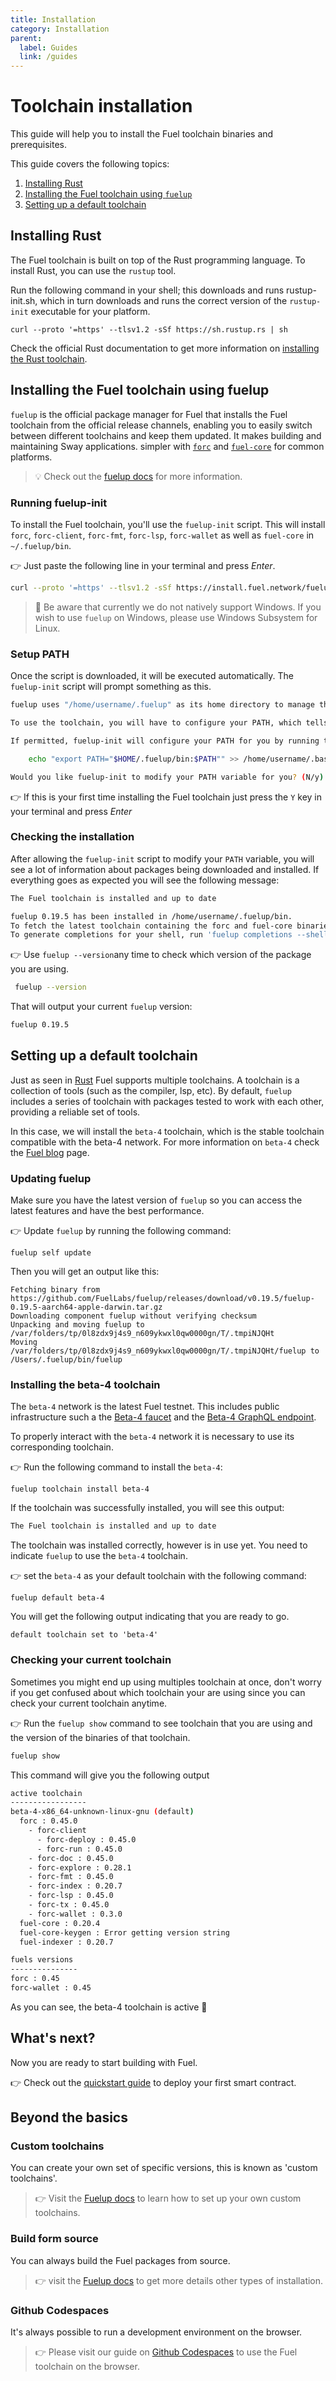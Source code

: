 ---
title: Installation
category: Installation
parent:
  label: Guides
  link: /guides
---

# Toolchain installation

This guide will help you to install the Fuel toolchain binaries and prerequisites. 

This guide covers the following topics:
1. [Installing Rust](#installing-rust)
2. [Installing the Fuel toolchain using `fuelup`](#installing-the-fuel-toolchain-using-fuelup)
3. [Setting up a default toolchain](#setting-up-a-default-toolchain)

## Installing Rust

The Fuel toolchain is built on top of the Rust programming language. To install Rust, you can use the `rustup` tool.

Run the following command in your shell; this downloads and runs rustup-init.sh, which in turn downloads and runs the correct version of the `rustup-init` executable for your platform.

```console
curl --proto '=https' --tlsv1.2 -sSf https://sh.rustup.rs | sh
```

Check the official Rust documentation to get more information on [installing the Rust toolchain](https://www.rust-lang.org/tools/install).

## Installing the Fuel toolchain using fuelup

`fuelup` is the official package manager for Fuel that installs the Fuel toolchain
from the official release channels, enabling you to easily switch between different
toolchains and keep them updated. It makes building and maintaining Sway applications.
simpler with [`forc`](docs/forc) and [`fuel-core`](https://github.com/FuelLabs/fuel-core) for common platforms.

> 💡 Check out the [fuelup docs](docs/fuelup) for more information.


### Running fuelup-init

To install the Fuel toolchain, you'll use the `fuelup-init` script. This will install `forc`, `forc-client`, `forc-fmt`, `forc-lsp`, `forc-wallet` as well as `fuel-core` in `~/.fuelup/bin`.

👉 Just paste the following line in your terminal and press _Enter_.

```sh
curl --proto '=https' --tlsv1.2 -sSf https://install.fuel.network/fuelup-init.sh | sh
```

> 🚧 Be aware that currently  we do not natively support Windows. If you wish to use `fuelup` on Windows, please use Windows Subsystem for Linux.

### Setup PATH

Once the script is downloaded, it will be executed automatically. The `fuelup-init` script will prompt something as this.

```sh
fuelup uses "/home/username/.fuelup" as its home directory to manage the Fuel toolchain, and will install binaries there.

To use the toolchain, you will have to configure your PATH, which tells your machine where to locate `fuelup` and the Fuel toolchain.

If permitted, fuelup-init will configure your PATH for you by running the following:

    echo "export PATH="$HOME/.fuelup/bin:$PATH"" >> /home/username/.bashrc

Would you like fuelup-init to modify your PATH variable for you? (N/y)
```

👉 If this is your first time installing the Fuel toolchain just press the `Y` key in your terminal and press _Enter_ 

### Checking the installation

After allowing the `fuelup-init` script to modify your `PATH` variable, you will see a lot of information about packages being downloaded and installed. If everything goes as expected you will see the following message: 

```sh
The Fuel toolchain is installed and up to date

fuelup 0.19.5 has been installed in /home/username/.fuelup/bin. 
To fetch the latest toolchain containing the forc and fuel-core binaries, run 'fuelup toolchain install latest'. 
To generate completions for your shell, run 'fuelup completions --shell=SHELL'.
```

👉 Use `fuelup --version`any time to check which version of the package you are using.

```sh
 fuelup --version
```
That will output your current `fuelup` version:

```sh
fuelup 0.19.5
```

## Setting up a default toolchain

Just as seen in [Rust](https://rust-lang.github.io/rustup/concepts/toolchains.html) Fuel supports multiple toolchains. A toolchain is a collection of tools (such as the compiler, lsp, etc).
By default, `fuelup` includes a series of toolchain with packages tested to work with each other, providing a reliable set of tools.

In this case, we will install the `beta-4` toolchain, which is the stable toolchain compatible with the beta-4 network. For more information on `beta-4` check the [Fuel blog](https://fuel-labs.ghost.io/announcing-beta-4-testnet/) page.

### Updating fuelup

Make sure you have the latest version of `fuelup` so you can access the latest features and have the best performance.

👉 Update `fuelup`  by running the following command:

```console
fuelup self update
```
Then you will get an output like this:
```console
Fetching binary from https://github.com/FuelLabs/fuelup/releases/download/v0.19.5/fuelup-0.19.5-aarch64-apple-darwin.tar.gz
Downloading component fuelup without verifying checksum
Unpacking and moving fuelup to /var/folders/tp/0l8zdx9j4s9_n609ykwxl0qw0000gn/T/.tmpiNJQHt
Moving /var/folders/tp/0l8zdx9j4s9_n609ykwxl0qw0000gn/T/.tmpiNJQHt/fuelup to /Users/.fuelup/bin/fuelup
```

### Installing the beta-4 toolchain

The `beta-4` network is the latest Fuel testnet. This includes public infrastructure such a the [Beta-4 faucet](https://faucet-beta-4.fuel.network/) and the [Beta-4 GraphQL endpoint](https://beta-4.fuel.network/playground).

To properly interact with the `beta-4` network it is necessary to use its corresponding toolchain.

👉 Run the following command to install the `beta-4`:

```console
fuelup toolchain install beta-4
```
If the toolchain was successfully installed, you will see this output:

```sh
The Fuel toolchain is installed and up to date
```

The toolchain was installed correctly, however is in use yet. You need to indicate `fuelup` to use the `beta-4` toolchain.

👉 set the `beta-4` as your default toolchain with the following command:

```console
fuelup default beta-4
```

You will get the following output indicating that you are ready to go. 

```console
default toolchain set to 'beta-4'
```

### Checking your current toolchain

Sometimes you might end up using multiples toolchain at once, don't worry if you get confused about which toolchain your are using since you can check your current toolchain anytime.

👉 Run the `fuelup show` command to see toolchain that you are using and the version of the binaries of that toolchain.

```sh
fuelup show
```

This command will give you the following output

```sh
active toolchain
-----------------
beta-4-x86_64-unknown-linux-gnu (default)
  forc : 0.45.0
    - forc-client
      - forc-deploy : 0.45.0
      - forc-run : 0.45.0
    - forc-doc : 0.45.0
    - forc-explore : 0.28.1
    - forc-fmt : 0.45.0
    - forc-index : 0.20.7
    - forc-lsp : 0.45.0
    - forc-tx : 0.45.0
    - forc-wallet : 0.3.0
  fuel-core : 0.20.4
  fuel-core-keygen : Error getting version string
  fuel-indexer : 0.20.7

fuels versions
---------------
forc : 0.45
forc-wallet : 0.45
```

As you can see, the beta-4 toolchain is active 🚀

## What's next?

Now you are ready to start building with Fuel.

👉 Check out the [quickstart guide](/guides/quickstart) to deploy your first smart contract.

## Beyond the basics

### Custom toolchains

You can create your own set of specific versions, this is known as 'custom toolchains'. 

> 👉 Visit the [Fuelup docs](docs/fuelup/concepts/toolchains) to learn how to set up your own custom toolchains.

### Build form source

You can always build the Fuel packages from source.

> 👉 visit the [Fuelup docs](docs/fuelup/install/other) to get more details other types of installation.

### Github Codespaces

It's always possible to run a development environment on the browser. 

> 👉 Please visit our guide on [Github Codespaces](guides/installation/codespace) to use the Fuel toolchain on the browser.